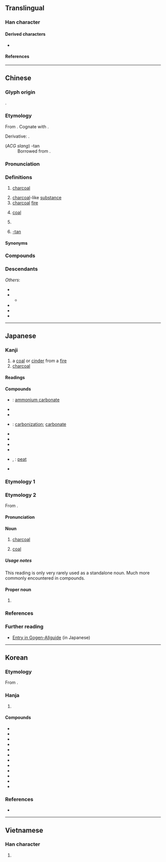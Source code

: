 {{also|灰}}
{{character info}}
{{character info|0x2F91A}}
==Translingual==

===Han character===
{{Han char|rn=86|rad=火|as=05|sn=9|four=22289|canj=UKF,UMF|ids=⿱山⿸厂火(HJKTV),⿱山灰(G)}}

====Derived characters====
* {{l|mul|[[㛶]], [[㨏]], [[湠]], [[碳]], [[羰]]}}

====References====
{{Han ref|kx=0668.240|dkj=18953|dj=1077.240|hdz=32195.150|uh=70AD|ud=28845|bh=ACB4|bd=44212}}
{{Han ref|uh=2F91A}}

----

==Chinese==
{{zh-forms}}

===Glyph origin===
{{Han etym}}
{{Han compound|火|岸|ls=psc|c1=s|c2=p|abb2=y|t1=fire}}.

===Etymology===
From {{inh|zh|sit-pro|*tal||charcoal; dust; ashes}}. Cognate with {{cog|bo|ཐལ་བ||ashes; dust; dirt}}.

Derivative: {{zh-l|碳|carbon}}.

; (''ACG slang'') -tan
: Borrowed from {{bor|zh|ja|-}} {{ja-r|たん}}.

===Pronunciation===
{{zh-pron
|m=tàn
|m-s=
|dg=тан3
|c=taan3
|c-t=
|g=tan3
|h=pfs=than;gd=tan4
|j=tan3
|mb=tui̿ng
|md=táng
|mn=ml:thàn/thòaⁿ
|mn_note=thàn - literary; thòaⁿ - vernacular
|mn-t=tuan3
|w=2the
|x=tan4
|mc=y
|oc=y
|ma=y
|cat=n,suf
}}

===Definitions===
{{zh-hanzi}}

# [[charcoal]]
#: {{zh-x|炭火|'''charcoal''' fire}}
# [[charcoal]]-like [[substance]]
# [[charcoal]] [[fire]]
# {{lb|zh|dialectal}} [[coal]]
#: {{zh-x|肥炭|bituminous '''coal'''|J|tr=xi1 '''tan3'''}}
#: {{zh-x|笨炭|anthracite|J|tr=beng3 '''tan3'''}}
# {{zh-alt-form|碳|[[carbon]]}}
# {{lb|zh|ACG|Internet slang}} [[-tan]]

====Synonyms====
{{zh-dial}}
{{zh-dial|煤}}

===Compounds===
{{zh-der|冰炭|冰炭不洽|吞炭|吞炭漆身|塗炭|塗炭生民|塗炭生靈|戴炭簍子|打醋炭|握炭流湯|木炭|木炭畫|民墜塗炭|民生塗炭|泥炭|浮炭|漆身吞炭|瀝青炭|火炭|灰炭|炭化|炭墼|炭層|炭敬|炭火|炭烤|炭疽病|炭盆|炭窩|炭窯|炭筆|炭筆畫|炭簍子|炭米|炭精|炭精棒|炭精筆|炭精紙|焦炭|煤炭|熛炭|熟炭|熾炭|獸炭|生民塗炭|生炭|生靈塗炭|白炭|石炭|石炭紀|紅頭黑炭|草炭|荼炭|褐炭|踐冰履炭|雪中送炭|雪裡送炭|骨炭|麩炭|黑炭|爆炭|蜃炭}}

===Descendants===
{{CJKV||たん|탄|thán}}
''Others'':
* {{desc|bor=1|km|ធ្យូង}}
* {{desc|bor=1|hmx-pro|*thanᴴ||charcoal}}
** {{desc|mww|thee}}
* {{desc|bor=1|lo|ຖ່ານ}}
* {{desc|bor=1|th|ถ่าน}}
* {{desc|bor=1|vi|than}}

----

==Japanese==

===Kanji===
{{ja-kanji|grade=3|rs=火05}}

# a [[coal]] or [[cinder]] from a [[fire]]
# [[charcoal]]

====Readings====
{{ja-readings
|goon=たん
|kanon=たん
|kun=すみ-
}}

====Compounds====
{{der-top|Compounds}}
* {{ja-r|炭安|たんあん}}: [[ammonium carbonate]]
* {{ja-r|採炭|さいたん}}
* {{ja-r|薪炭|しんたん}}
* {{ja-r|炭化|たんか}}: [[carbonization]]; [[carbonate]]
* {{ja-r|炭鉱|たんこう}}
* {{ja-r|炭酸|たんさん}}
* {{ja-r|炭素|たんそ}}
* {{ja-r|炭田|たんでん}}
* {{ja-r|泥炭|すくも}}, {{ja-r|泥炭|でいたん}}: [[peat]]
* {{ja-r|木炭|もくたん}}
{{der-bottom}}

===Etymology 1===
{{ja-kanjitab|yomi=k|すみ}}
{{ja-see|すみ}}

===Etymology 2===
{{ja-kanjitab|yomi=|たん}}

From {{der|ja|ltc|sort=たん|-}} {{ltc-l|炭}}.

====Pronunciation====
{{ja-pron|たん}}

====Noun====
{{ja-noun|たん}}

# {{lb|ja|sort=たん|rare}} [[charcoal]]
#: {{synonyms|ja|炭|tr1=sumi|q1=more common; see above|木炭|tr2=mokutan|q2=literally “wood charcoal”|木炭|tr3=kizumi|q3=rare reading}}
# {{lb|ja|sort=たん|rare}} [[coal]] {{q|[[fossil fuel]]}}
#: {{synonyms|ja|石炭|tr1=sekitan|q1=literally “stone charcoal”|石炭|tr2=ishizumi|q2=rare reading}}

=====Usage notes=====
This reading is only very rarely used as a standalone noun.  Much more commonly encountered in compounds.

====Proper noun====
{{ja-pos|proper|たん}}

# {{surname|ja|sort=たん|A=a}}

===References===
<references/>

===Further reading===
* [http://gogen-allguide.com/su/sumi.html Entry in Gogen-Allguide] (in Japanese)

----

==Korean==

===Etymology===
From {{der|ko|ltc|-}} {{ltc-l|炭}}. {{hanja-hunmong|탄〯|than|器皿}}

===Hanja===
{{ko-hanja-search}}
{{ko-hanja|숯|탄}}

# {{hanja form of|탄|[[charcoal]]; [[coal]]; [[carbon]]}}

====Compounds====
{{der-top3|Compounds}}
* {{ko-l|석탄|石炭}}
* {{ko-l|연탄|煉炭}}
* {{ko-l|탄광|炭鑛}}
* {{ko-l|탄산|炭酸}}
* {{ko-l|목탄|木炭}}
* {{ko-l|탄화|炭化}}
* {{ko-l|탄갱|炭坑}}
* {{ko-l|탄소|[[carbon]]|炭素}}
* {{ko-l|활성탄|活性炭}}
* {{ko-l|무연탄|無煙炭}}
* {{ko-l|탄수화물|炭水化物}}
* {{ko-l|이산화탄소|二酸化炭素}}
{{der-bottom}}

===References===
* {{R:hanjadoc|6680}}

----

==Vietnamese==

===Han character===
{{vi-readings|reading=thán, than, tro|rs=火05}}

# {{rfdef|vi|sort=火05}}